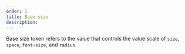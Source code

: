 ```yaml
---
order: 1
title: Base size
description:
---
```


Base size token refers to the value that controls the value scale of `size`, `space`, `font-size`, and `radius`.

<BR />

<Table
  headers={["Name", "Value", "Description"]}
  data={[
    [
      "baseSize",
      "16px",
      "Root value that defines tokens such as space, size, radius, and font size",
    ],
  ]}
/>
